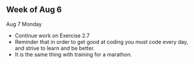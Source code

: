 ## Week of Aug 6

Aug 7 Monday
- Continue work on Exercise 2.7
- Reminder that in order to get good at coding you must code every day, and strive to learn and be better.
- It is the same thing with training for a marathon.

